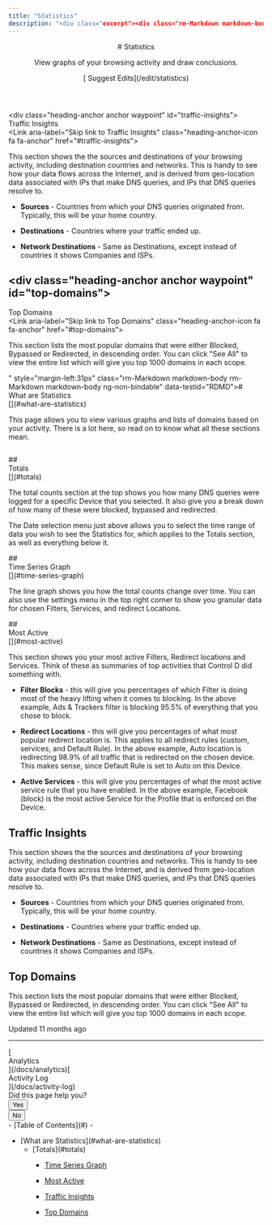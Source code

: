 ```yaml
---
title: "Statistics"
description: "<div class="excerpt"><div class="rm-Markdown markdown-body" data-testid="RDMD"><p>View graphs of your browsing activity and draw conclusions.</p></div></div></div><div class="col-xs-3">[<i aria-hidden="true" class="icon icon-edit"></i> Suggest Edits](/edit/statistics)</div></div></header><div class="grid-container-fluid" id="content-container"><section class="content-body grid-75"><div dehydrated="# <div class=&quot;heading-anchor anchor waypoint&quot; id=&quot;what-are-statistics&quot;></div><div class=&quot;heading-text&quot;><div id=&quot;section-what-are-statistics&quot; class=&quot;heading-anchor_backwardsCompatibility&quot;></div>What are Statistics</div><Link aria-label=&quot;Skip link to What are Statistics&quot; class=&quot;heading-anchor-icon fa fa-anchor&quot; href=&quot;#what-are-statistics&quot;></Link>"
---
```


<header id="content-head"><div class="row clearfix"><div class="col-xs-9"># Statistics

<div class="excerpt"><div class="rm-Markdown markdown-body" data-testid="RDMD"><p>View graphs of your browsing activity and draw conclusions.</p></div></div></div><div class="col-xs-3">[<i aria-hidden="true" class="icon icon-edit"></i> Suggest Edits](/edit/statistics)</div></div></header><div class="grid-container-fluid" id="content-container"><section class="content-body grid-75"><div dehydrated="# <div class=&quot;heading-anchor anchor waypoint&quot; id=&quot;what-are-statistics&quot;></div><div class=&quot;heading-text&quot;><div id=&quot;section-what-are-statistics&quot; class=&quot;heading-anchor_backwardsCompatibility&quot;></div>What are Statistics</div><Link aria-label=&quot;Skip link to What are Statistics&quot; class=&quot;heading-anchor-icon fa fa-anchor&quot; href=&quot;#what-are-statistics&quot;></Link>

<p>This page allows you to view various graphs and lists of domains based on your activity. There is a lot here, so read on to know what all these sections mean. </p>
<p><span aria-label=&quot;&quot; class=&quot;img lightbox closed&quot; role=&quot;button&quot; tabindex=&quot;0&quot;><span class=&quot;lightbox-inner&quot;><Image alt=&quot;&quot; loading=&quot;lazy&quot; src=&quot;https://files.readme.io/6889867-image.png&quot; align=&quot;&quot; caption=&quot;&quot; height=&quot;auto&quot; title=&quot;&quot; width=&quot;auto&quot;/></span></span></p>
## <div class=&quot;heading-anchor anchor waypoint&quot; id=&quot;totals&quot;></div><div class=&quot;heading-text&quot;><div id=&quot;section-totals&quot; class=&quot;heading-anchor_backwardsCompatibility&quot;></div>Totals</div><Link aria-label=&quot;Skip link to Totals&quot; class=&quot;heading-anchor-icon fa fa-anchor&quot; href=&quot;#totals&quot;></Link>

<p>The total counts section at the top shows you how many DNS queries were logged for a specific Device that you selected. It also give you a break down of how many of these were blocked, bypassed and redirected. </p>
<p>The Date selection menu just above allows you to select the time range of data you wish to see the Statistics for, which applies to the Totals section, as well as everything below it. </p>
## <div class=&quot;heading-anchor anchor waypoint&quot; id=&quot;time-series-graph&quot;></div><div class=&quot;heading-text&quot;><div id=&quot;section-time-series-graph&quot; class=&quot;heading-anchor_backwardsCompatibility&quot;></div>Time Series Graph</div><Link aria-label=&quot;Skip link to Time Series Graph&quot; class=&quot;heading-anchor-icon fa fa-anchor&quot; href=&quot;#time-series-graph&quot;></Link>

<p>The line graph shows you how the total counts change over time. You can also use the settings menu in the top right corner to show you granular data for chosen Filters, Services, and redirect Locations. </p>
## <div class=&quot;heading-anchor anchor waypoint&quot; id=&quot;most-active&quot;></div><div class=&quot;heading-text&quot;><div id=&quot;section-most-active&quot; class=&quot;heading-anchor_backwardsCompatibility&quot;></div>Most Active</div><Link aria-label=&quot;Skip link to Most Active&quot; class=&quot;heading-anchor-icon fa fa-anchor&quot; href=&quot;#most-active&quot;></Link>

<p>This section shows you your most active Filters, Redirect locations and Services. Think of these as summaries of top activities that Control D did something with. </p>

- **Filter Blocks** - this will give you percentages of which Filter is doing most of the heavy lifting when it comes to blocking. In the above example, Ads &amp; Trackers filter is blocking 95.5% of everything that you chose to block. 

- **Redirect Locations** - this will give you percentages of what most popular redirect location is. This applies to all redirect rules (custom, services, and Default Rule). In the above example, Auto location is redirecting 98.9% of all traffic that is redirected on the chosen device. This makes sense, since Default Rule is set to Auto on this Device. 

- **Active Services** - this will give you percentages of what the most active service rule that you have enabled. In the above example, Facebook (block) is the most active Service for the Profile that is enforced on the Device. 

## <div class=&quot;heading-anchor anchor waypoint&quot; id=&quot;traffic-insights&quot;></div><div class=&quot;heading-text&quot;><div id=&quot;section-traffic-insights&quot; class=&quot;heading-anchor_backwardsCompatibility&quot;></div>Traffic Insights</div><Link aria-label=&quot;Skip link to Traffic Insights&quot; class=&quot;heading-anchor-icon fa fa-anchor&quot; href=&quot;#traffic-insights&quot;></Link>

<p>This section shows the the sources and destinations of your browsing activity, including destination countries and networks. This is handy to see how your data flows across the Internet, and is derived from geo-location data associated with IPs that make DNS queries, and IPs that DNS queries resolve to. </p>

- **Sources** - Countries from which your DNS queries originated from. Typically, this will be your home country. 

- **Destinations** - Countries where your traffic ended up. 

- **Network Destinations** - Same as Destinations, except instead of countries it shows Companies and ISPs. 

## <div class=&quot;heading-anchor anchor waypoint&quot; id=&quot;top-domains&quot;></div><div class=&quot;heading-text&quot;><div id=&quot;section-top-domains&quot; class=&quot;heading-anchor_backwardsCompatibility&quot;></div>Top Domains</div><Link aria-label=&quot;Skip link to Top Domains&quot; class=&quot;heading-anchor-icon fa fa-anchor&quot; href=&quot;#top-domains&quot;></Link>

<p>This section lists the most popular domains that were either Blocked, Bypassed or Redirected, in descending order. You can click &quot;See All&quot; to view the entire list which will give you top 1000 domains in each scope.</p>" style="margin-left:31px" class="rm-Markdown markdown-body rm-Markdown markdown-body ng-non-bindable" data-testid="RDMD"># <div class="heading-anchor anchor waypoint" id="what-are-statistics"></div><div class="heading-text"><div id="section-what-are-statistics" class="heading-anchor_backwardsCompatibility"></div>What are Statistics</div>[](#what-are-statistics)

<p>This page allows you to view various graphs and lists of domains based on your activity. There is a lot here, so read on to know what all these sections mean. </p>
<p><span aria-label="" class="img lightbox closed" role="button" tabindex="0"><span class="lightbox-inner"><Image alt="" loading="lazy" src="https://files.readme.io/6889867-image.png" align="" caption="" height="auto" title="" width="auto"></span></span></p>
## <div class="heading-anchor anchor waypoint" id="totals"></div><div class="heading-text"><div id="section-totals" class="heading-anchor_backwardsCompatibility"></div>Totals</div>[](#totals)

<p>The total counts section at the top shows you how many DNS queries were logged for a specific Device that you selected. It also give you a break down of how many of these were blocked, bypassed and redirected. </p>
<p>The Date selection menu just above allows you to select the time range of data you wish to see the Statistics for, which applies to the Totals section, as well as everything below it. </p>
## <div class="heading-anchor anchor waypoint" id="time-series-graph"></div><div class="heading-text"><div id="section-time-series-graph" class="heading-anchor_backwardsCompatibility"></div>Time Series Graph</div>[](#time-series-graph)

<p>The line graph shows you how the total counts change over time. You can also use the settings menu in the top right corner to show you granular data for chosen Filters, Services, and redirect Locations. </p>
## <div class="heading-anchor anchor waypoint" id="most-active"></div><div class="heading-text"><div id="section-most-active" class="heading-anchor_backwardsCompatibility"></div>Most Active</div>[](#most-active)

<p>This section shows you your most active Filters, Redirect locations and Services. Think of these as summaries of top activities that Control D did something with. </p>

- **Filter Blocks** - this will give you percentages of which Filter is doing most of the heavy lifting when it comes to blocking. In the above example, Ads & Trackers filter is blocking 95.5% of everything that you chose to block. 

- **Redirect Locations** - this will give you percentages of what most popular redirect location is. This applies to all redirect rules (custom, services, and Default Rule). In the above example, Auto location is redirecting 98.9% of all traffic that is redirected on the chosen device. This makes sense, since Default Rule is set to Auto on this Device. 

- **Active Services** - this will give you percentages of what the most active service rule that you have enabled. In the above example, Facebook (block) is the most active Service for the Profile that is enforced on the Device. 

## <div class="heading-anchor anchor waypoint" id="traffic-insights"></div><div class="heading-text"><div id="section-traffic-insights" class="heading-anchor_backwardsCompatibility"></div>Traffic Insights</div>[](#traffic-insights)

<p>This section shows the the sources and destinations of your browsing activity, including destination countries and networks. This is handy to see how your data flows across the Internet, and is derived from geo-location data associated with IPs that make DNS queries, and IPs that DNS queries resolve to. </p>

- **Sources** - Countries from which your DNS queries originated from. Typically, this will be your home country. 

- **Destinations** - Countries where your traffic ended up. 

- **Network Destinations** - Same as Destinations, except instead of countries it shows Companies and ISPs. 

## <div class="heading-anchor anchor waypoint" id="top-domains"></div><div class="heading-text"><div id="section-top-domains" class="heading-anchor_backwardsCompatibility"></div>Top Domains</div>[](#top-domains)

<p>This section lists the most popular domains that were either Blocked, Bypassed or Redirected, in descending order. You can click "See All" to view the entire list which will give you top 1000 domains in each scope.</p></div><div class="UpdatedAt"><p class="DateLine "><i class="icon icon-watch"></i>Updated<!-- --> <!-- -->11 months ago<!-- --> </p></div><hr class="NextStepsDivider"><nav aria-label="Pagination Controls" class="PaginationControlsjDYuqu8pBMUy rm-Pagination">[<span class="PaginationControls-iconZbaZ3tgyhNmI icon-arrow-left2"></span><div class="PaginationControls-text3qEXHZU00znD PaginationControls-text_left3wBkn4C9R0W_">Analytics</div>](/docs/analytics)[<div class="PaginationControls-text3qEXHZU00znD PaginationControls-text_right3EIfWubgRVVP">Activity Log</div><span class="PaginationControls-iconZbaZ3tgyhNmI icon-arrow-right2"></span>](/docs/activity-log)</nav><div class="rm-PageThumbs PageThumbs"><div class="PageThumbs-helpful">Did this page help you?<div class="PageThumbs-cta"><div class="Dropdown Dropdown_closed"><button aria-haspopup="dialog" class="Button Button_sm PageThumbs-button Dropdown-toggle Button_secondary Button_secondary_text" type="button" aria-expanded="false"><i class="icon icon-thumbs-up-2"></i><span>Yes</span></button></div><div class="Dropdown Dropdown_closed"><button aria-haspopup="dialog" class="Button Button_sm PageThumbs-button Dropdown-toggle Button_secondary Button_secondary_text" type="button" aria-expanded="false"><i class="icon icon-thumbs-down1"></i><span>No</span></button></div></div></div></div></section><section class="content-toc grid-25"><nav>- [<i class="icon icon-text-align-left"></i>Table of Contents](#)
- <ul>
<li>
[What are Statistics](#what-are-statistics)
<ul>
<li>[Totals](#totals)

- [Time Series Graph](#time-series-graph)

- [Most Active](#most-active)

- [Traffic Insights](#traffic-insights)

- [Top Domains](#top-domains)

</li>
</ul></li></ul></nav></section></div><div class="ModalWrapper" id="tutorialmodal-root"></div>